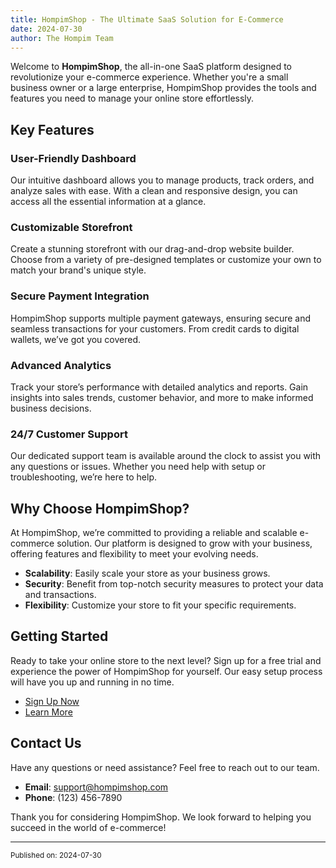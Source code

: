 ```yaml
---
title: HompimShop - The Ultimate SaaS Solution for E-Commerce
date: 2024-07-30
author: The Hompim Team
---
```


Welcome to **HompimShop**, the all-in-one SaaS platform designed to revolutionize your e-commerce experience. Whether you're a small business owner or a large enterprise, HompimShop provides the tools and features you need to manage your online store effortlessly.

## Key Features

### **User-Friendly Dashboard**

Our intuitive dashboard allows you to manage products, track orders, and analyze sales with ease. With a clean and responsive design, you can access all the essential information at a glance.

### **Customizable Storefront**

Create a stunning storefront with our drag-and-drop website builder. Choose from a variety of pre-designed templates or customize your own to match your brand's unique style.

### **Secure Payment Integration**

HompimShop supports multiple payment gateways, ensuring secure and seamless transactions for your customers. From credit cards to digital wallets, we’ve got you covered.

### **Advanced Analytics**

Track your store’s performance with detailed analytics and reports. Gain insights into sales trends, customer behavior, and more to make informed business decisions.

### **24/7 Customer Support**

Our dedicated support team is available around the clock to assist you with any questions or issues. Whether you need help with setup or troubleshooting, we’re here to help.

## Why Choose HompimShop?

At HompimShop, we’re committed to providing a reliable and scalable e-commerce solution. Our platform is designed to grow with your business, offering features and flexibility to meet your evolving needs.

-   **Scalability**: Easily scale your store as your business grows.
-   **Security**: Benefit from top-notch security measures to protect your data and transactions.
-   **Flexibility**: Customize your store to fit your specific requirements.

## Getting Started

Ready to take your online store to the next level? Sign up for a free trial and experience the power of HompimShop for yourself. Our easy setup process will have you up and running in no time.

-   [Sign Up Now](https://hompimshop.com/signup)
-   [Learn More](https://hompimshop.com/features)

## Contact Us

Have any questions or need assistance? Feel free to reach out to our team.

-   **Email**: support@hompimshop.com
-   **Phone**: (123) 456-7890

Thank you for considering HompimShop. We look forward to helping you succeed in the world of e-commerce!

---

<small>Published on: 2024-07-30</small>
